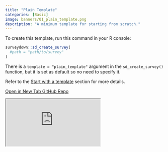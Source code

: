 ```yaml
---
title: "Plain Template"
categories: [Basic]
image: banners/01_plain_template.png
description: "A minimum template for starting from scratch."
---
```


To create this template, run this command in your R console:

```r
surveydown::sd_create_survey(
  #path = "path/to/survey"
)
```

There is a `template = "plain_template"` argument in the `sd_create_survey()` function, but it is set as default so no need to specify it.

Refer to the [Start with a template](/docs/getting-started.html#start-with-a-template) section for more details.

<div class="button-container">
  <a href="https://surveydown.shinyapps.io/plain_template/" class="template-button" target="_blank">
    <i class="fas fa-external-link-alt"></i> Open in New Tab
  </a>
  <a href="https://github.com/surveydown-dev/templates" class="template-button" target="_blank">
    <i class="fab fa-github"></i> GitHub Repo
  </a>
</div>

<div class="template-iframe-container">
<iframe src="https://surveydown.shinyapps.io/plain_template/" class="template-iframe"></iframe>
</div>
